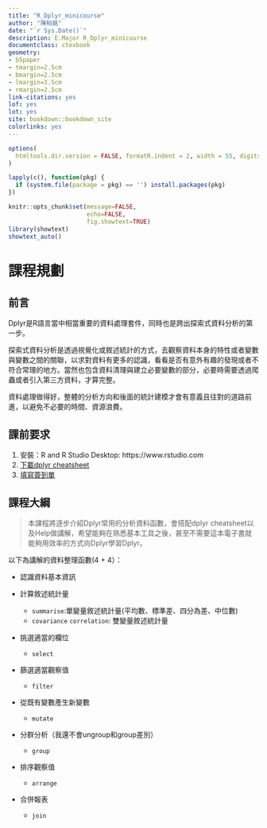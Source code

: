 ```yaml
--- 
title: "R_Dplyr_minicourse"
author: "陳柏銘"
date: "`r Sys.Date()`"
description: E.Major R_Dplyr_minicourse
documentclass: ctexbook
geometry:
- b5paper
- tmargin=2.5cm
- bmargin=2.5cm
- lmargin=3.5cm
- rmargin=2.5cm
link-citations: yes
lof: yes
lot: yes
site: bookdown::bookdown_site
colorlinks: yes
---
```


```r
options(
  htmltools.dir.version = FALSE, formatR.indent = 2, width = 55, digits = 4
)

lapply(c(), function(pkg) {
  if (system.file(package = pkg) == '') install.packages(pkg)
})

knitr::opts_chunk$set(message=FALSE,
                      echo=FALSE,
                      fig.showtext=TRUE)
library(showtext)
showtext_auto()
```

# 課程規劃 {-}  

## 前言 {-}   

Dplyr是R語言當中相當重要的資料處理套件，同時也是跨出探索式資料分析的第一步。

探索式資料分析是透過視覺化或敘述統計的方式，去觀察資料本身的特性或者變數與變數之間的關聯，以求對資料有更多的認識，看看是否有意外有趣的發現或者不符合常理的地方。當然也包含資料清理與建立必要變數的部分，必要時需要透過爬蟲或者引入第三方資料，才算完整。

資料處理做得好，整體的分析方向和後面的統計建模才會有意義且往對的道路前進，以避免不必要的時間、資源浪費。

## 課前要求 {-}  

1. 安裝：R and R Studio Desktop: https://www.rstudio.com  
2. [下載dplyr cheatsheet](https://github.com/rstudio/cheatsheets/raw/master/data-transformation.pdf) 
3. [填寫簽到單](連結)

## 課程大綱 {-} 

> 本課程將逐步介紹Dplyr常用的分析資料函數，會搭配dplyr cheatsheet以及Help做講解，希望能夠在熟悉基本工具之後，甚至不需要這本電子書就能夠用效率的方式向Dplyr學習Dplyr。

以下為講解的資料整理函數(4 + 4）：

- 認識資料基本資訊
  
- 計算敘述統計量

  - `summarise`:單變量敘述統計量(平均數、標準差、四分為差、中位數)
  - `covariance` `correlation`: 雙變量敘述統計量

- 挑選適當的欄位

  - `select`

- 篩選適當觀察值

  - `filter`

- 從既有變數產生新變數

  - `mutate`

- 分群分析（我還不會ungroup和group差別）

  - `group`

- 排序觀察值

  - `arrange`
  
- 合併報表

  - `join`
